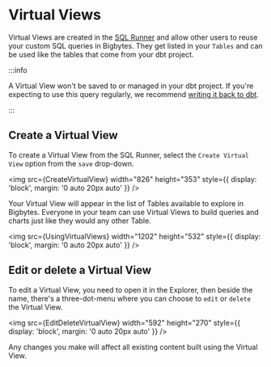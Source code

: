
# Virtual Views

Virtual Views are created in the [SQL Runner](/references/sql-runner) and allow other users to reuse your custom SQL queries in Bigbytes. They get listed in your `Tables` and can be used like the tables that come from your dbt project.

:::info

A Virtual View won't be saved to or managed in your dbt project. If you're expecting to use this query regularly, we recommend [writing it back to dbt](/references/dbt-write-back).

:::

## Create a Virtual View

To create a Virtual View from the SQL Runner, select the `Create Virtual View` option from the `save` drop-down.

<img
  src={CreateVirtualView}
  width="826"
  height="353"
  style={{ display: 'block', margin: '0 auto 20px auto' }}
/>

Your Virtual View will appear in the list of Tables available to explore in Bigbytes. Everyone in your team can use Virtual Views to build queries and charts just like they would any other Table.

<img
  src={UsingVirtualViews}
  width="1202"
  height="532"
  style={{ display: 'block', margin: '0 auto 20px auto' }}
/>

## Edit or delete a Virtual View

To edit a Virtual View, you need to open it in the Explorer, then beside the name, there's a three-dot-menu where you can choose to `edit` or `delete` the Virtual View.

<img
  src={EditDeleteVirtualView}
  width="592"
  height="270"
  style={{ display: 'block', margin: '0 auto 20px auto' }}
/>

Any changes you make will affect all existing content built using the Virtual View.

